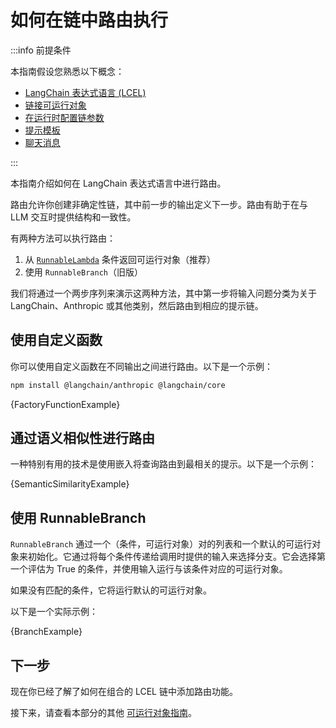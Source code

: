 # 如何在链中路由执行

:::info 前提条件

本指南假设您熟悉以下概念：

- [LangChain 表达式语言 (LCEL)](/docs/concepts/lcel)
- [链接可运行对象](/docs/how_to/sequence/)
- [在运行时配置链参数](/docs/how_to/binding)
- [提示模板](/docs/concepts/prompt_templates)
- [聊天消息](/docs/concepts/messages)

:::

本指南介绍如何在 LangChain 表达式语言中进行路由。

路由允许你创建非确定性链，其中前一步的输出定义下一步。路由有助于在与 LLM 交互时提供结构和一致性。

有两种方法可以执行路由：

1. 从 [`RunnableLambda`](/docs/how_to/functions) 条件返回可运行对象（推荐）
2. 使用 `RunnableBranch`（旧版）

我们将通过一个两步序列来演示这两种方法，其中第一步将输入问题分类为关于 LangChain、Anthropic 或其他类别，然后路由到相应的提示链。

## 使用自定义函数

你可以使用自定义函数在不同输出之间进行路由。以下是一个示例：

```bash npm2yarn
npm install @langchain/anthropic @langchain/core
```


<CodeBlock language="typescript">{FactoryFunctionExample}</CodeBlock>

## 通过语义相似性进行路由

一种特别有用的技术是使用嵌入将查询路由到最相关的提示。以下是一个示例：


<CodeBlock language="typescript">{SemanticSimilarityExample}</CodeBlock>

## 使用 RunnableBranch

`RunnableBranch` 通过一个（条件，可运行对象）对的列表和一个默认的可运行对象来初始化。它通过将每个条件传递给调用时提供的输入来选择分支。它会选择第一个评估为 True 的条件，并使用输入运行与该条件对应的可运行对象。

如果没有匹配的条件，它将运行默认的可运行对象。

以下是一个实际示例：


<CodeBlock language="typescript">{BranchExample}</CodeBlock>

## 下一步

现在你已经了解了如何在组合的 LCEL 链中添加路由功能。

接下来，请查看本部分的其他 [可运行对象指南](/docs/how_to/#langchain-expression-language)。